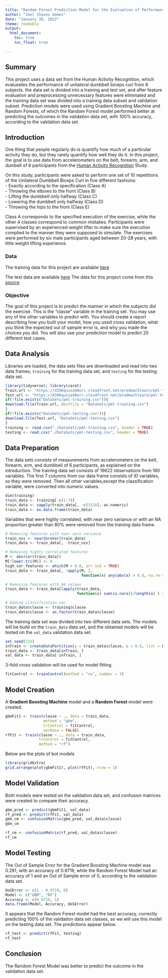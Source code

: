 ```yaml
---
title: "Random Forest Prediction Model for the Evaluation of Performance of Unilateral Dumbbell Biceps Curls"
author: "Joel Chavez Gomez"
date: "January 26, 2022"
theme: readable
output:
  html_document:
    toc: true
    toc_float: true

---
```

## Summary
This project uses a data set from the Human Activity Recognition, which evalueates
the performance of unilateral dumbbell biceps curl from 6 subjects. the data set
is divided into a training and test set, and after feature evaluation and preprocessing
unnecessary features were eliminated and the training data set was divided into
a training data subset and validation subset. Prediction models were used using Gradient
Boosting Machine and Random Forests, of which the Random Forest model performed 
better at predicting the outcomes in the validation data set, with 100% accuracy, 
according to the validation data set.

## Introduction
One thing that people regularly do is quantify how  much of a particular activity
they do, but they rarely quantify how well they do it. In this project, the goal
is to use data from accelerometers on the belt, forearm, arm, and dumbell
of 6 participants from the [Human Activity Recognition](http://web.archive.org/web/20161224072740/http:/groupware.les.inf.puc-rio.br/har#weight_lifting_exercises) Study.

On this study, participants were asked to perform one set of 10 repetitions of
the Unilateral Dumbbell Biceps Curl in five different fashions:  
- Exactly according to the specification (Class A)   
- Throwing the elbows to the front (Class B)    
- Lifting the dumbbell only halfway (Class C)   
- Lowering the dumbbell only halfway (Class D)  
- Throwing the hips to the front (Class E)     

Class A corresponds to the specified execution of the exercise, while the other
4 classes correspond to common mistakes. Participants were supervised by an
experienced weight lifter to make sure the execution complied to the manner they
were supposed to simulate. The exercises were performed by six male participants
aged between 20-28 years, with little weight lifting experience. 

### Data 
The training data for this project are available [here](https://d396qusza40orc.cloudfront.net/predmachlearn/pml-training.csv)

The test data are available [here](https://d396qusza40orc.cloudfront.net/predmachlearn/pml-testing.csv)
The data for this project come from this [source](http://groupware.les.inf.puc-rio.br/har)

### Objective
The goal of this project is to predict the manner in which the subjects did the
exercise. This is the "classe" variable in the training set.
You may use any of the other variables to predict with. You should create a report
describing how you built your model, how you used cross validation, what you think the expected
out of sample error is, and why you made the choices you did. You will also use
your prediction model to predict 20 different test cases. 

## Data Analysis
Libraries are loaded, the data sets files are downloaded and read into two data 
frames, `training` for the training data set, and `testing` for the testing data
set.
```r
library(tidyverse); library(caret)
Train.url <- "https://d396qusza40orc.cloudfront.net/predmachlearn/pml-training.csv"
Test.url <- "https://d396qusza40orc.cloudfront.net/predmachlearn/pml-testing.csv"
if(!file.exists("DataSets/pml-training.csv")){
download.file(Train.url, destfile = "DataSets/pml-training.csv")
}
if(!file.exists("DataSets/pml-testing.csv")){
download.file(Test.url, "DataSets/pml-testing.csv")
}
training <- read.csv("./DataSets/pml-training.csv", header = TRUE)
testing <- read.csv("./DataSets/pml-testing.csv", header = TRUE)
```

## Data Preparation
The data sets consists of measurements from accelerometers on the belt, forearm,
arm, and dumbbell of 6 participants, as explained on the introduction. The training
data set consists of 19622 observations from 160 variables. The first 7 columns
from our data frame consists of ID variables, so they were removed. Then all other
variables,except the classification variable, were converted into numeric values.
```r
dim(training)
train_data <- training[-c(1:7)]
train_data <- sapply(train_data[, -c(153)], as.numeric)
train_data <- as.data.frame(train_data)
```
Variables that were highly correlated, with near zero variance or with an NA
proportion greater than 80% were removed from the training data frame.
```r
# Removing features with near zero variance
train_nzv <- nearZeroVar(train_data)
train_data <- train_data[, -train_nzv]

# Removing highly correlated features
M <- abs(cor(train_data))
M[!lower.tri(M)] <- 0
high_cor_features <- which(M > 0.8, arr.ind = TRUE)
train_data <- train_data[, !apply(M, 2,
                                  function(x) any(abs(x) > 0.8, na.rm = TRUE))]

# Removing features with NA values
train_data <- train_data[lapply(train_data, 
                                function(x) sum(is.na(x))/length(x) ) < 0.9 ]

# Adding classification var
train_data$classe <- training$classe
train_data$classe <- as.factor(train_data$classe)
```

The training data set was divided into two different data sets. The models will
be build on the `train_data` data set, and the obtained models will be tested on 
the `val_data` validation data set.

```r
set.seed(125)
inTrain <- createDataPartition(y = train_data$classe, p = 0.8, list = FALSE)
train_data <- train_data[inTrain, ]
val_data <- train_data[-inTrain, ]
```

3-fold cross validation will be used for model fitting.

```r
fitControl <- trainControl(method = "cv", number = 3)
```

## Model Creation
A **Gradient Boosting Machine** model and a **Random Forest** model were created.

```r
gbmFit1 <- train(classe ~ ., data = train_data,
                 method = "gbm", 
                 trControl = fitControl, 
                 verbose = FALSE)
rfFit <- train(classe ~ ., data = train_data, 
               trControl = fitControl,
               method = "rf")
```

Below are the plots of bot models
```r
library(gridExtra)
grid.arrange(plot(gbmFit1), plot(rfFit), nrow = 1)
```
## Model Validation
Both models were tested on the validation data set, and confusion matrices were 
created to compare their accuracy.

```r
gbm_pred <- predict(gbmFit1, val_data)
rf_pred <- predict(rfFit, val_data)
gbm_cm <- confusionMatrix(gbm_pred, val_data$classe)
gbm_cm

rf_cm <- confusionMatrix(rf_pred, val_data$classe)
rf_cm
```
## Model Testing

The Out of Sample Error for the Gradient Boosting Machine model was 0.281, with 
an accuracy of 0.9719, while the Random Forest Model had an accuracy of 1 and an
Out of Sample error of 0, according to the validation data set.

```r
OoSError <- c(1 - 0.9719, 0)
Model <- c("GBM", "RF")
Accuracy <- c(0.9719, 1)
data.frame(Model, Accuracy, OoSError)
```
It appears that the Random Forest model had the best accuracy, correctly predicting
100% of the validation data set classes, so we will use this model on the testing
data set. The predictions appear below.

```r
rf_test <- predict(rfFit, testing)
rf_test
```

## Conclusion
The Random Forest Model was better to predict the outcome in the validation data
set.